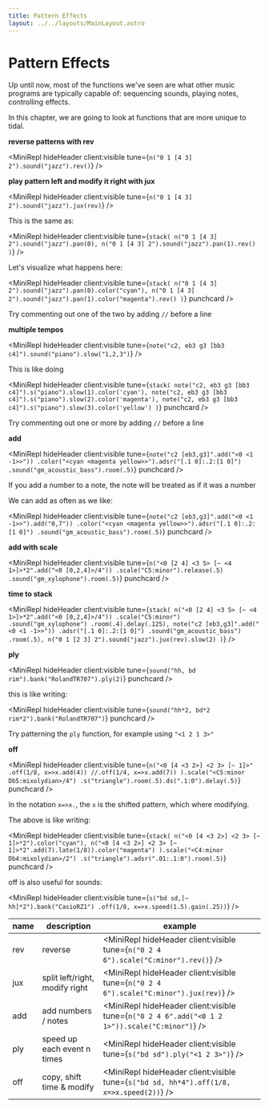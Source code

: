 ```yaml
---
title: Pattern Effects
layout: ../../layouts/MainLayout.astro
---
```



# Pattern Effects

Up until now, most of the functions we've seen are what other music programs are typically capable of: sequencing sounds, playing notes, controlling effects.

In this chapter, we are going to look at functions that are more unique to tidal.

**reverse patterns with rev**

<MiniRepl hideHeader client:visible tune={`n("0 1 [4 3] 2").sound("jazz").rev()`} />

**play pattern left and modify it right with jux**

<MiniRepl hideHeader client:visible tune={`n("0 1 [4 3] 2").sound("jazz").jux(rev)`} />

This is the same as:

<MiniRepl
  hideHeader
  client:visible
  tune={`stack(
  n("0 1 [4 3] 2").sound("jazz").pan(0),
  n("0 1 [4 3] 2").sound("jazz").pan(1).rev()
)`}
/>

Let's visualize what happens here:

<MiniRepl
  hideHeader
  client:visible
  tune={`stack(
  n("0 1 [4 3] 2").sound("jazz").pan(0).color("cyan"),
  n("0 1 [4 3] 2").sound("jazz").pan(1).color("magenta").rev()
)`}
  punchcard
/>

<Box>

Try commenting out one of the two by adding `//` before a line

</Box>

**multiple tempos**

<MiniRepl hideHeader client:visible tune={`note("c2, eb3 g3 [bb3 c4]").sound("piano").slow("1,2,3")`} />

This is like doing

<MiniRepl
  hideHeader
  client:visible
  tune={`stack(
  note("c2, eb3 g3 [bb3 c4]").s("piano").slow(1).color('cyan'),
  note("c2, eb3 g3 [bb3 c4]").s("piano").slow(2).color('magenta'),
  note("c2, eb3 g3 [bb3 c4]").s("piano").slow(3).color('yellow')
)`}
  punchcard
/>

<Box>

Try commenting out one or more by adding `//` before a line

</Box>

**add**

<MiniRepl
  hideHeader
  client:visible
  tune={`note("c2 [eb3,g3]".add("<0 <1 -1>>"))
.color("<cyan <magenta yellow>>").adsr("[.1 0]:.2:[1 0]")
.sound("gm_acoustic_bass").room(.5)`}
  punchcard
/>

<Box>

If you add a number to a note, the note will be treated as if it was a number

</Box>

We can add as often as we like:

<MiniRepl
  hideHeader
  client:visible
  tune={`note("c2 [eb3,g3]".add("<0 <1 -1>>").add("0,7"))
.color("<cyan <magenta yellow>>").adsr("[.1 0]:.2:[1 0]")
.sound("gm_acoustic_bass").room(.5)`}
  punchcard
/>

**add with scale**

<MiniRepl
  hideHeader
  client:visible
  tune={`n("<0 [2 4] <3 5> [~ <4 1>]>*2".add("<0 [0,2,4]>/4"))
.scale("C5:minor").release(.5)
.sound("gm_xylophone").room(.5)`}
  punchcard
/>

**time to stack**

<MiniRepl
  hideHeader
  client:visible
  tune={`stack(
  n("<0 [2 4] <3 5> [~ <4 1>]>*2".add("<0 [0,2,4]>/4"))
  .scale("C5:minor")
  .sound("gm_xylophone")
  .room(.4).delay(.125),
  note("c2 [eb3,g3]".add("<0 <1 -1>>"))
  .adsr("[.1 0]:.2:[1 0]")
  .sound("gm_acoustic_bass")
  .room(.5),
  n("0 1 [2 3] 2").sound("jazz").jux(rev).slow(2)
)`}
/>

**ply**

<MiniRepl hideHeader client:visible tune={`sound("hh, bd rim").bank("RolandTR707").ply(2)`} punchcard />

this is like writing:

<MiniRepl hideHeader client:visible tune={`sound("hh*2, bd*2 rim*2").bank("RolandTR707")`} punchcard />

<Box>

Try patterning the `ply` function, for example using `"<1 2 1 3>"`

</Box>

**off**

<MiniRepl
  hideHeader
  client:visible
  tune={`n("<0 [4 <3 2>] <2 3> [~ 1]>"
  .off(1/8, x=>x.add(4))
  //.off(1/4, x=>x.add(7))
).scale("<C5:minor Db5:mixolydian>/4")
.s("triangle").room(.5).ds(".1:0").delay(.5)`}
  punchcard
/>

<Box>

In the notation `x=>x.`, the `x` is the shifted pattern, which where modifying.

</Box>

The above is like writing:

<MiniRepl
  hideHeader
  client:visible
  tune={`stack(
  n("<0 [4 <3 2>] <2 3> [~ 1]>*2").color("cyan"),
  n("<0 [4 <3 2>] <2 3> [~ 1]>*2".add(7).late(1/8)).color("magenta")
).scale("<C4:minor Db4:mixolydian>/2")
.s("triangle").adsr(".01:.1:0").room(.5)`}
  punchcard
/>

off is also useful for sounds:

<MiniRepl
  hideHeader
  client:visible
  tune={`s("bd sd,[~ hh]*2").bank("CasioRZ1")
  .off(1/8, x=>x.speed(1.5).gain(.25))`}
/>

| name | description                    | example                                                                                        |
| ---- | ------------------------------ | ---------------------------------------------------------------------------------------------- |
| rev  | reverse                        | <MiniRepl hideHeader client:visible tune={`n("0 2 4 6").scale("C:minor").rev()`} />            |
| jux  | split left/right, modify right | <MiniRepl hideHeader client:visible tune={`n("0 2 4 6").scale("C:minor").jux(rev)`} />         |
| add  | add numbers / notes            | <MiniRepl hideHeader client:visible tune={`n("0 2 4 6".add("<0 1 2 1>")).scale("C:minor")`} /> |
| ply  | speed up each event n times    | <MiniRepl hideHeader client:visible tune={`s("bd sd").ply("<1 2 3>")`} />                      |
| off  | copy, shift time & modify      | <MiniRepl hideHeader client:visible tune={`s("bd sd, hh*4").off(1/8, x=>x.speed(2))`} />       |
